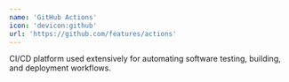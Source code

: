 ```yaml
---
name: 'GitHub Actions'
icon: 'devicon:github'
url: 'https://github.com/features/actions'
---
```


CI/CD platform used extensively for automating software testing, building, and deployment workflows.
